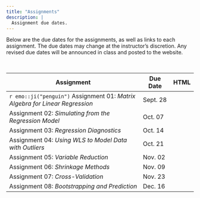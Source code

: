 ```yaml
---
title: "Assignments"
description: |
  Assignment due dates.
---
```



Below are the due dates for the assignments, as well as links to each assignment. The due dates may change at the instructor's discretion. Any revised due dates will be announced in class and posted to the website. 

<br />

<table class="table">

<thead>
<tr>
<th style="width:70%;">Assignment</th>
<th style="width:10%;">Due Date</th>
<th style="width:10%;text-align:center">HTML</th>
</tr>
</thead>

<tbody>

<tr>
<td>`r emo::ji("penguin")` Assignment 01: *Matrix Algebra for Linear Regression* 
  <!-- <span style="margin-left:20px; color:red;">*[Updated 09-09-2019]*</span> -->
</td>
<td>Sept. 28</td>
<td align="center" style="vertical-align:middle;">
  <a class = "my-link" href="posts/2021-08-09-assignment-01"><span class="fas fa-link"></span></a>
</td>
</tr>

<tr>
<td>Assignment 02: *Simulating from the Regression Model*</td>
<td>Oct. 07</td>
<td align="center" style="vertical-align:middle;">
  <!-- <a class = "my-link" href="posts/2021-08-09-assignment-01"><span class="fas fa-link"></span></a> -->
</td>
</tr>

<tr>
<td>Assignment 03: *Regression Diagnostics*</td>
<td>Oct. 14</td>
<td align="center" style="vertical-align:middle;">
  <!-- <a class = "my-link" href="posts/2021-08-09-assignment-01"><span class="fas fa-link"></span></a> -->
</td>
</tr>

<tr>
<td>Assignment 04: *Using WLS to Model Data with Outliers*</td>
<td>Oct. 21</td>
<td align="center" style="vertical-align:middle;">
  <!-- <a class = "my-link" href="posts/2021-08-09-assignment-01"><span class="fas fa-link"></span></a> -->
</td>
</tr>

<tr>
<td>Assignment 05: *Variable Reduction*</td>
<td>Nov. 02</td>
<td align="center" style="vertical-align:middle;">
  <!-- <a class = "my-link" href="posts/2021-08-09-assignment-01"><span class="fas fa-link"></span></a> -->
</td>
</tr>

<tr>
<td>Assignment 06: *Shrinkage Methods*</td>
<td>Nov. 09</td>
<td align="center" style="vertical-align:middle;">
  <!-- <a class = "my-link" href="posts/2021-08-09-assignment-01"><span class="fas fa-link"></span></a> -->
</td>
</tr>

<tr>
<td>Assignment 07: *Cross-Validation*</td>
<td>Nov. 23</td>
<td align="center" style="vertical-align:middle;">
  <!-- <a class = "my-link" href="posts/2021-08-09-assignment-01"><span class="fas fa-link"></span></a> -->
</td>
</tr>

<tr>
<td>Assignment 08: *Bootstrapping and Prediction*</td>
<td>Dec. 16</td>
<td align="center" style="vertical-align:middle;">
  <!-- <a class = "my-link" href="posts/2021-08-09-assignment-01"><span class="fas fa-link"></span></a> -->
</td>
</tr>


</tbody>
</table>





